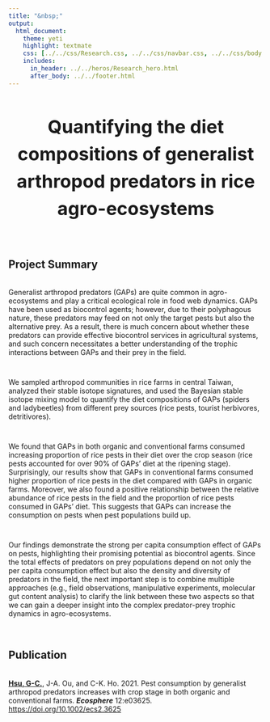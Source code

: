 ```yaml
---
title: "&nbsp;"
output:
  html_document:
    theme: yeti
    highlight: textmate
    css: [../../css/Research.css, ../../css/navbar.css, ../../css/body.css]
    includes:
      in_header: ../../heros/Research_hero.html
      after_body: ../../footer.html
---
```


<style>
h1 {text-align: center !important; 
   font-weight: bold !important; 
   font-size: 36px !important;
   line-height: 1.5em;}
   
h2 {font-weight: bold !important;} 
   
.External_link{
  border-radius: 5px;
  border: none;
  text-align: center;
  text-decoration: none;
  display: inline-block;
  width: 60px;
}
</style>

# Quantifying the diet compositions of generalist arthropod predators in rice agro-ecosystems

<br>

## Project Summary
<div style="height: 0.25em;"></div>

Generalist arthropod predators (GAPs) are quite common in agro-ecosystems and play a critical ecological role in food web dynamics. GAPs have been used as biocontrol agents; however, due to their polyphagous nature, these predators may feed on not only the target pests but also the alternative prey. As a result, there is much concern about whether these predators can provide effective biocontrol services in agricultural systems, and such concern necessitates a better understanding of the trophic interactions between GAPs and their prey in the field.    

<div style="height: 1em;"></div>
We sampled arthropod communities in rice farms in central Taiwan, 
analyzed their stable isotope signatures, and used the Bayesian stable isotope mixing model to quantify the diet compositions of GAPs (spiders and ladybeetles) from different prey sources (rice pests, tourist herbivores, detritivores).

<div style="height: 1em;"></div>

We found that GAPs in both organic and conventional farms consumed increasing proportion of rice pests in their diet over the crop season (rice pests accounted for over 90% of GAPs' diet at the ripening stage). Surprisingly, our results show that GAPs in conventional farms consumed higher proportion of rice pests in the diet compared with GAPs in organic farms. Moreover, we also found a positive relationship between the relative abundance of rice pests in the field and the proportion of rice pests consumed in GAPs' diet. This suggests that GAPs can increase the consumption on pests when pest populations build up.

<div style="height: 1em;"></div>

Our findings demonstrate the strong per capita consumption effect of GAPs on pests, highlighting their promising potential as biocontrol agents.  Since the total effects of predators on prey populations depend on not only the per capita consumption effect but also the density and diversity of predators in the field, the next important step is to combine multiple approaches (e.g., field observations, manipulative experiments, molecular gut content analysis) to clarify the link between these two aspects so that we can gain a deeper insight into the complex predator-prey trophic dynamics in agro-ecosystems. 

<br>

## Publication
<div style="height: 0.25em;"></div>

<p><b><u>Hsu, G-C.</u></b>, J-A. Ou, and C-K. Ho. 2021. Pest consumption by generalist arthropod predators increases with crop stage in both organic and conventional farms. <i>**Ecosphere**</i> 12:e03625. <a href="https://doi.org/10.1002/ecs2.3625" target="_blank"> https://doi.org/10.1002/ecs2.3625</a></p>










